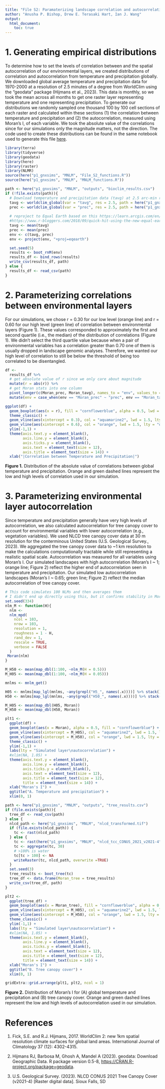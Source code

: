 ```yaml
---
title: "File S2: Paramaterizing landscape correlation and autocorrelation"
author: "Anusha P. Bishop, Drew E. Terasaki Hart, Ian J. Wang"
output: 
  html_document:
    toc: true
---
```


# 1. Generating empirical distributions
To determine how to set the levels of correlation between and the spatial autocorrelation of our environmental layers, we created distributions of correlation and autocorrelation from temperature and precipitation globally. We downloaded global average temperature and precipitation data for 1970-2000 at a resolution of 2.5 minutes of a degree from WorldClim using the "geodata" package (Hijmans et al., 2023). This data is monthly, so we took the mean across all months to get one raster layer representing temperature and one representing precipitation. To generate our distributions we randomly sampled one thousand 100 by 100 cell sections of each raster and calculated within these sections (1) the correlation between temperature and precipitation and (2) the autocorrelation, measured using Moran's I, of each variable. We took the absolute value of the correlations since for our simulations only the magnitude matters, not the direction. The code used to create these distributions can be found in the same notebook used to generate this file [here](https://github.com/AnushaPB/LandGenSamp/blob/main/p1_gnxsims/MNLM/File_S2.Rmd).

```r
library(terra)
library(tidyverse)
library(geodata)
library(here)
library(raster)
library(NLMR)
source(here("p1_gnxsims", "MNLM", "File_S2_functions.R"))
source(here("p1_gnxsims", "MNLM", "MNLM_functions.R"))
```

```r
path <- here("p1_gnxsims", "MNLM", "outputs", "bioclim_results.csv")
if (!file.exists(path)){
  # Download temperature and precipitation data (tavg) at 2.5 arc-min resolution
  tavg <- worldclim_global(var = "tavg", res = 2.5, path = here("p1_gnxsims", "MNLM"))
  prec <- worldclim_global(var = "prec", res = 2.5, path = here("p1_gnxsims", "MNLM"))
  
  # reproject to Equal Earth based on this https://learn.arcgis.com/en/projects/choose-the-right-projection/
  #https://www.r-bloggers.com/2018/09/quick-hit-using-the-new-equal-earth-projection-in-r/
  tavg <- mean(tavg)
  prec <- mean(prec)
  env <- c(tavg, prec)
  env <- project(env, "+proj=eqearth")

  set.seed(5)
  results <- boot_rnM(env)
  results_df <- bind_rows(results)
  write_csv(results_df, path)
} else {
  results_df <- read_csv(path)
}
```

# 2. Parameterizing correlations between environmental layers

For our simulations, we chose r = 0.30 for our low level (orange line) and r = 0.60 for our high level (green line) of correlation between environmental layers (Figure 1). These values corresponded to approximately the first and second quartile (i.e., the median) of the distribution of correlations (Figure 1). We didn't select the third quartile value because when a pair of environmental variables has a correlation greater than 0.70 one of them is usually dropped in landscape genomic analyses. Therefore, we wanted our high level of correlation to still be below the threshold of being too correlated to be disentangled. 

```r
df <-  
  results_df %>%
  # get absolute value of r since we only care about magnitude
  mutate(r = abs(r)) %>%
  # get Moran stats into one column
  pivot_longer(c(Moran_prec, Moran_tavg), names_to = "env", values_to = "Moran") %>%
  mutate(env = case_when(env == "Moran_prec" ~ "prec", env == "Moran_tavg" ~ "tavg"))

ggplot(df) +
  geom_boxplot(aes(x = r), fill = "cornflowerblue", alpha = 0.5, lwd = 1) +
  theme_classic() +
  geom_vline(aes(xintercept = 0.3), col = "aquamarine2", lwd = 1.5, lty = "dashed") +
  geom_vline(aes(xintercept = 0.6), col = "orange", lwd = 1.5, lty = "dashed") +
  ylim(-1,1) +
  theme(axis.text.y = element_blank(),
        axis.line.y = element_blank(),
        axis.ticks.y = element_blank(),
        axis.text = element_text(size = 12),
        axis.title = element_text(size = 14)) +
  xlab("|Correlation between Temperature and Precipitation|")
```

**Figure 1.** Distribution of the absolute value of correlations between global temperature and precipitation. Orange and green dashed lines represent the low and high levels of correlation used in our simulation.

# 3. Parameterizing environmental layer autocorrelation 

Since temperature and precipitation generally have very high levels of autocorrelation, we also calculated autocorrelation for tree canopy cover to account for environmental variables with lower autocorrelation (e.g., vegetation variables). We used NLCD tree canopy cover data at 30 m resolution for the conterminous United States (U.S. Geological Survey., 2023). We aggregated the tree canopy cover data to ~1 km resolution to make the calculations computationally tractable while still representing a realistic spatial scale. Autocorrelation was measured for all variables using Moran's I. Our simulated landscapes with high autocorrelation (Moran's I ~ 1; orange line; Figure 2) reflect the higher end of autocorrelation seen in temperature and precipitation. Our simulated low autocorrelation landscapes (Moran's I ~ 0.65; green line; Figure 2) reflect the median autocorrelation of tree canopy cover.

```r
# This code simulates 100 NLMs and then averages them
# I didn't end up directly using this, but it confirms stability in Moran's I across different H values
set.seed(334)
nlm_M <- function(H){
  nlm <-
  nlm_mpd(
    ncol = 103,
    nrow = 103,
    resolution = 1,
    roughness = 1 - H,
    rand_dev = 1,
    rescale = TRUE,
    verbose = FALSE
  )
 Moran(nlm)
}

M_H50 <- mean(map_dbl(1:100, ~nlm_M(H = 0.5)))
M_H05 <- mean(map_dbl(1:100, ~nlm_M(H = 0.05)))
```

```r
mnlms <- mnlm_get()

H05 <- mnlms[map_lgl(mnlms, ~any(grepl("H5_", names(.x))))] %>% stack() %>% as.list()
H50 <- mnlms[map_lgl(mnlms, ~any(grepl("H50_", names(.x))))] %>% stack() %>% as.list()

M_H05 <- mean(map_dbl(H05, Moran))
M_H50 <- mean(map_dbl(H50, Moran))
```

```r
plt1 <-
  ggplot(df) +
  geom_boxplot(aes(x = Moran), alpha = 0.5, fill = "cornflowerblue") +
  geom_vline(aes(xintercept = M_H05), col = "aquamarine2", lwd = 1.5, lty = "dashed") +
  geom_vline(aes(xintercept = M_H50), col = "orange", lwd = 1.5, lty = "dashed") +
  theme_classic() +
  ylim(-1,1) +
  labs(lty = "Simulated layer\nautocorrelation") +
  #xlim(NA, 1.05) +
  theme(axis.text.y = element_blank(),
        axis.line.y = element_blank(),
        axis.ticks.y = element_blank(),
        axis.text = element_text(size = 12),
        axis.title = element_text(size = 12),
        title = element_text(size = 14)) +
  xlab("Moran's I") +
  ggtitle("A. Temperature and precipitation") +
  xlim(0, 1)
```


```r
path <- here("p1_gnxsims", "MNLM", "outputs", "tree_results.csv")
if (file.exists(path)){
  tree_df <- read_csv(path)
} else {
  nlcd_path <- here("p1_gnxsims", "MNLM", "nlcd_transformed.tif")
  if (file.exists(nlcd_path)) {
    tc <- rast(nlcd_path)
  } else {
    tc <- rast(here("p1_gnxsims", "MNLM", "nlcd_tcc_CONUS_2021_v2021-4", "nlcd_tcc_conus_2021_v2021-4.tif"))
    tc <- aggregate(tc, 30)
    # >100% is water
    tc[tc > 100] <- NA 
    writeRaster(tc, nlcd_path, overwrite =TRUE)
  }
  set.seed(3)
  tree_results <- boot_tree(tc)
  tree_df <- data.frame(Moran_tree = tree_results) 
  write_csv(tree_df, path)
}
```
```r
plt2 <- 
  ggplot(tree_df) +
  geom_boxplot(aes(x = Moran_tree), fill = "cornflowerblue", alpha = 0.5) +
  geom_vline(aes(xintercept = M_H05), col = "aquamarine2", lwd = 1.5, lty = "dashed") +
  geom_vline(aes(xintercept = M_H50), col = "orange", lwd = 1.5, lty = "dashed") +
  theme_classic() +
  ylim(-1,1) +
  labs(lty = "Simulated layer\nautocorrelation") +
  #xlim(NA, 1.05) +
  theme(axis.text.y = element_blank(),
        axis.line.y = element_blank(),
        axis.ticks.y = element_blank(),
        axis.text = element_text(size = 12),
        axis.title = element_text(size = 12),
        title = element_text(size = 14)) +
  xlab("Moran's I") +
  ggtitle("B. Tree canopy cover") +
  xlim(0, 1)

```

```r
gridExtra::grid.arrange(plt1, plt2, ncol = 1)
```
**Figure 2.** Distribution of Moran's I for (A) global temperature and precipitation and (B) tree canopy cover. Orange and green dashed lines represent the low and high levels of autocorrelation used in our simulation.

# References

1.  Fick, S.E. and R.J. Hijmans, 2017. WorldClim 2: new 1km spatial resolution climate surfaces for global land areas. International Journal of Climatology 37 (12): 4302-4315.

2.  Hijmans RJ, Barbosa M, Ghosh A, Mandel A (2023). geodata: Download Geographic Data. R package version 0.5-8, <https://CRAN.R-project.org/package=geodata>.

3. U.S. Geological Survey. (2023). NLCD CONUS 2021 Tree Canopy Cover (v2021-4) [Raster digital data]. Sioux Falls, SD


